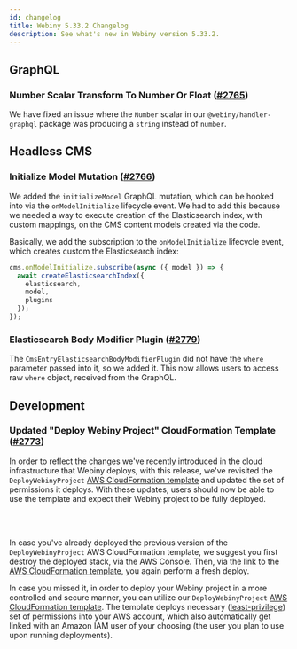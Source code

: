 ```yaml
---
id: changelog
title: Webiny 5.33.2 Changelog
description: See what's new in Webiny version 5.33.2.
---
```


## GraphQL

### Number Scalar Transform To Number Or Float ([#2765](https://github.com/webiny/webiny-js/pull/2765))

We have fixed an issue where the `Number` scalar in our `@webiny/handler-graphql` package was producing a `string` instead of `number`.

## Headless CMS

### Initialize Model Mutation ([#2766](https://github.com/webiny/webiny-js/pull/2766))

We added the `initializeModel` GraphQL mutation, which can be hooked into via the `onModelInitialize` lifecycle event.
We had to add this because we needed a way to execute creation of the Elasticsearch index, with custom mappings, on the CMS content models created via the code.

Basically, we add the subscription to the `onModelInitialize` lifecycle event, which creates custom the Elasticsearch index:

```typescript
cms.onModelInitialize.subscribe(async ({ model }) => {
  await createElasticsearchIndex({
    elasticsearch,
    model,
    plugins
  });
});
```

### Elasticsearch Body Modifier Plugin ([#2779](https://github.com/webiny/webiny-js/pull/2779))

The `CmsEntryElasticsearchBodyModifierPlugin` did not have the `where` parameter passed into it, so we added it.
This now allows users to access raw `where` object, received from the GraphQL.

## Development

### Updated "Deploy Webiny Project" CloudFormation Template ([#2773](https://github.com/webiny/webiny-js/pull/2773))

In order to reflect the changes we've recently introduced in the cloud infrastructure that Webiny deploys, with this release, we've revisited the `DeployWebinyProject` [AWS CloudFormation template](/docs/{version}/infrastructure/aws/configure-aws-credentials#deploy-webiny-project-aws-cloud-formation-template) and updated the set of permissions it deploys. With these updates, users should now be able to use the template and expect their Webiny project to be fully deployed.

<br/><br/>

<Alert type="info" title="Already Used the Template?">

In case you've already deployed the previous version of the `DeployWebinyProject` AWS CloudFormation template, we suggest you first destroy the deployed stack, via the AWS Console. Then, via the link to the [AWS CloudFormation template](/docs/{version}/infrastructure/aws/configure-aws-credentials#deploy-webiny-project-aws-cloud-formation-template), you again perform a fresh deploy.

</Alert>


<Alert type="info" title="More Information">

In case you missed it, in order to deploy your Webiny project in a more controlled and secure manner, you can utilize our `DeployWebinyProject` [AWS CloudFormation template](/docs/{version}/infrastructure/aws/configure-aws-credentials#deploy-webiny-project-aws-cloud-formation-template). The template deploys necessary ([least-privilege](https://en.wikipedia.org/wiki/Principle_of_least_privilege)) set of permissions into your AWS account, which also automatically get linked with an Amazon IAM user of your choosing (the user you plan to use upon running deployments).

</Alert>
